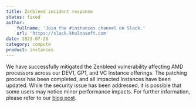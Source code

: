 ```yaml
---
title: Zenbleed incident response
status: fixed
author:
    fullname: 'Join the #instances channel on Slack.'
    url: 'https://slack.khulnasoft.com'
date: 2023-07-28
category: compute
product: instances
---
```


We have successfully mitigated the Zenbleed vulnerability affecting AMD processors across our DEV1, GP1, and VC Instance offerings. The patching process has been completed, and all impacted Instances have been updated. While the security issue has been addressed, it is possible that some users may notice minor performance impacts. For further information, please refer to our [blog post](https://www.khulnasoft.com/en/blog/zenbleed-vulnerability/).


